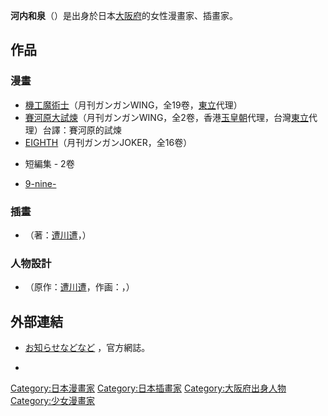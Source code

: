 {{Japanese|japanese=河内 和泉|kana=かわち いずみ|romaji=Kawachi Izumi}}
'''河内和泉'''（{{bd||3月29日}}）是出身於日本[[大阪府|大阪府]]的女性漫畫家、插畫家。

== 作品 ==
=== 漫畫 ===
* [[機工魔術士|機工魔術士]]（月刊ガンガンWING，全19卷，[[東立|東立]]代理）
* [[賽河原大試煉|賽河原大試煉]]（月刊ガンガンWING，全2卷，香港[[玉皇朝|玉皇朝]]代理，台灣[[東立|東立]]代理）台譯：賽河原的試煉
* [[EIGHTH_(漫画)|EIGHTH]]（月刊ガンガンJOKER，全16卷）
* {{lang|ja|いずみっしょん}} 短編集 - 2卷
* [[9-nine-|9-nine-]]

=== 插畫 ===
* {{lang|ja|要塞都市の錬生術}}（著：[[遭川遭|遭川遭]]，{{lang|ja|ガンガンノベルズ}}）

=== 人物設計 ===
* {{lang|ja|小説プレビューコミック 要塞都市の錬生術}}（原作：[[遭川遭|遭川遭]]，作画：{{lang|ja|りすまい}}，{{lang|ja|ガンガンONLINE}}）

== 外部連結 ==
* {{ja}} [http://blogs.yahoo.co.jp/k_izumi99/ お知らせなどなど] {{Wayback|url=http://blogs.yahoo.co.jp/k_izumi99/ |date=20191101000000 }}，官方網誌。
* {{Twitter|k_izumi99|河内和泉}}

{{DEFAULTSORT:Kawachi Izumi}}
[[Category:日本漫畫家|Category:日本漫畫家]]
[[Category:日本插畫家|Category:日本插畫家]]
[[Category:大阪府出身人物|Category:大阪府出身人物]]
[[Category:少女漫畫家|Category:少女漫畫家]]